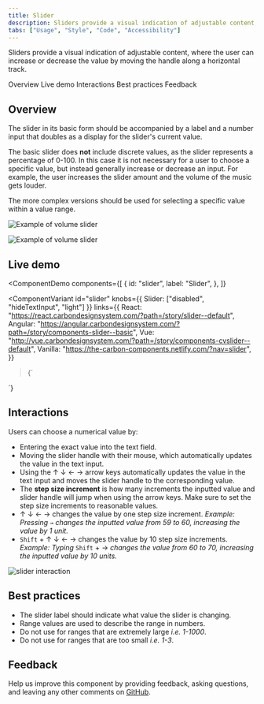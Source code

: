 ```yaml
---
title: Slider
description: Sliders provide a visual indication of adjustable content, where the user can increase or decrease the value by moving the handle along a horizontal track.
tabs: ["Usage", "Style", "Code", "Accessibility"]
---
```


<PageDescription>

Sliders provide a visual indication of adjustable content, where the user can increase or decrease the value by moving the handle along a horizontal track.

</PageDescription>

<AnchorLinks>

<AnchorLink>Overview</AnchorLink>
<AnchorLink>Live demo</AnchorLink>
<AnchorLink>Interactions</AnchorLink>
<AnchorLink>Best practices</AnchorLink>
<AnchorLink>Feedback</AnchorLink>

</AnchorLinks>

## Overview

The slider in its basic form should be accompanied by a label and a number input that doubles as a display for the slider's current value.

The basic slider does **not** include discrete values, as the slider represents a percentage of 0-100. In this case it is not necessary for a user to choose a specific value, but instead generally increase or decrease an input. For example, the user increases the slider amount and the volume of the music gets louder.

The more complex versions should be used for selecting a specific value within a value range.

<Row>
<Column colLg={8}>

![Example of volume slider](images/slider-usage-1.png)

</Column>
</Row>

<Row>
<Column colLg={8}>

![Example of volume slider](images/slider-usage-1.png)

</Column>
</Row>

## Live demo

<ComponentDemo
  components={[
    {
      id: "slider",
      label: "Slider",
    },
  ]}
>
  <ComponentVariant
    id="slider"
    knobs={{ Slider: ["disabled", "hideTextInput", "light"] }}
    links={{
      React:
        "https://react.carbondesignsystem.com/?path=/story/slider--default",
      Angular:
        "https://angular.carbondesignsystem.com/?path=/story/components-slider--basic",
      Vue:
        "http://vue.carbondesignsystem.com/?path=/story/components-cvslider--default",
      Vanilla: "https://the-carbon-components.netlify.com/?nav=slider",
    }}
  >{`
  <div className="some-container">
<Slider
  ariaLabelInput="Label for slider value"
  id="slider"
  labelText="Slider Label"
  max={100}
  min={0}
  step={1}
  stepMuliplier={4}
  value={50}
/>
</div>
  `}</ComponentVariant>
</ComponentDemo>

## Interactions

Users can choose a numerical value by:

- Entering the exact value into the text field.
- Moving the slider handle with their mouse, which automatically updates the value in the text input.
- Using the ↑ ↓ ← → arrow keys automatically updates the value in the text input and moves the slider handle to the corresponding value.
- The **step size increment** is how many increments the inputted value and slider handle will jump when using the arrow keys. Make sure to set the step size increments to reasonable values.
- ↑ ↓ ← → changes the value by one step size increment. _Example: Pressing `→` changes the inputted value from 59 to 60, increasing the value by 1 unit._
- `Shift` + ↑ ↓ ← → changes the value by 10 step size increments. _Example: Typing_ `Shift` + → _changes the value from 60 to 70, increasing the inputted value by 10 units._

<Row>
<Column colLg={8}>

![slider interaction](images/slider-usage-animation-1.gif)

</Column>
</Row>

## Best practices

- The slider label should indicate what value the slider is changing.
- Range values are used to describe the range in numbers.
- Do not use for ranges that are extremely large _i.e. 1-1000_.
- Do not use for ranges that are too small _i.e. 1-3_.

## Feedback

Help us improve this component by providing feedback, asking questions, and leaving any other comments on [GitHub](https://github.com/carbon-design-system/carbon-website/issues/new?assignees=&labels=feedback&template=feedback.md).
